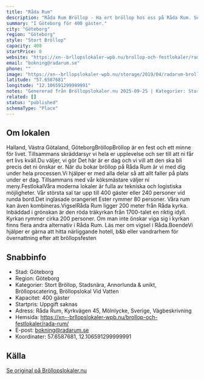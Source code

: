 ```yaml
---
title: "Råda Rum"
description: "Råda Rum Bröllop - Ha ert bröllop hos oss på Råda Rum. Se vår fina Bröllopslokal. Skicka gärna en förfrågan så hjälper vi Er!"
summary: "I Göteborg för 400 gäster."
city: "Göteborg"
region: "Göteborg"
style: "Stort Bröllop"
capacity: 400
startPrice: 0
website: "https://xn--brllopslokaler-wpb.nu/brollop-och-festlokaler/rada-rum/"
email: "bokning@radarum.se"
phone: ""
image: "https://xn--brllopslokaler-wpb.nu/storage/2019/04/radarum-brollopslokal-brollop-goteborg-2-visningsbild.webp"
latitude: "57.6587681"
longitude: "12.106591299999991"
notes: "Genererad från Bröllopslokaler.nu 2025-09-25 | Kategorier: Stort Bröllop, Stadsnära, Annorlunda & unikt, Bröllopscatering, Bröllopslokal Vid Vatten"
related: []
status: "published"
schemaType: "Place"
---
```


## Om lokalen

Halland, Västra Götaland, GöteborgBröllopBröllop är en fest och ett minne för livet. Tillsammans skräddarsyr vi hela er upplevelse och ser till att ni får ert livs kväll.Du väljer, vi gör Det här är er dag och vi vill att den ska bli precis det ni önskar er. När du bokar bröllop på Råda Rum är vi med dig under hela processen.Vi hjälper er med alla delar så att allt faller på plats under er dag. Tillsammans med vår köksmästare väljer ni meny.FestlokalVåra moderna lokaler är fulla av tekniska och logistiska möjligheter. Vår största sal tar upp till 400 gäster eller 240 personer vid runda bord.Det inglasade orangeriet Ester rymmer 80 personer. Våra rum kan även kombineras.VigselRåda Rum ligger 200 meter från Råda kyrka. Inbäddad i grönskan är den röda träkyrkan från 1700-talet en riktig idyll. Kyrkan rymmer cirka 200 personer. Om man inte önskar viga sig i kyrkan finns flera andra alternativ i Råda Rum. Läs mer om vigsel i Råda.BoendeVi hjälper er gärna att hitta närliggande hotell, b&b eller vandrarhem för övernattning efter att bröllopsfesten

## Snabbinfo

- Stad: Göteborg
- Region: Göteborg
- Kategorier: Stort Bröllop, Stadsnära, Annorlunda & unikt, Bröllopscatering, Bröllopslokal Vid Vatten
- Kapacitet: 400 gäster
- Startpris: Uppgift saknas
- Adress: Råda Rum, Kyrkvägen 45, Mölnlycke, Sverige, Vägbeskrivning
- Hemsida: https://xn--brllopslokaler-wpb.nu/brollop-och-festlokaler/rada-rum/
- E-post: bokning@radarum.se
- Koordinater: 57.6587681, 12.106591299999991

## Källa

[Se original på Bröllopslokaler.nu](https://xn--brllopslokaler-wpb.nu/brollop-och-festlokaler/rada-rum/)

